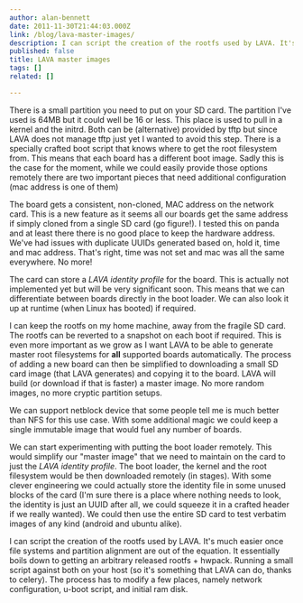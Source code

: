 ```yaml
---
author: alan-bennett
date: 2011-11-30T21:44:03.000Z
link: /blog/lava-master-images/
description: I can script the creation of the rootfs used by LAVA. It's much easier once file systems and partition alignment are out of the equation. It essentially boils down to getting an arbitrary released rootfs + hwpack. Running a small script against both on your host (so it's something that LAVA can do, thanks to celery). The process has to modify a few places, namely network configuration, u-boot script, and initial ram disk.
published: false
title: LAVA master images
tags: []
related: []

---
```


There is a small partition you need to put on your SD card. The partition I've used is 64MB but it could well be 16 or less. This place is used to pull in a kernel and the initrd. Both can be (alternative) provided by tftp but since LAVA does not manage tftp just yet I wanted to avoid this step. There is a specially crafted boot script that knows where to get the root filesystem from. This means that each board has a different boot image. Sadly this is the case for the moment, while we could easily provide those options remotely there are two important pieces that need additional configuration (mac address is one of them)

The board gets a consistent, non-cloned, MAC address on the network card. This is a new feature as it seems all our boards get the same address if simply cloned from a single SD card (go figure!). I tested this on panda and at least there there is no good place to keep the hardware address. We've had issues with duplicate UUIDs generated based on, hold it, time and mac address. That's right, time was not set and mac was all the same everywhere. No more!

The card can store a *LAVA identity profile* for the board. This is actually not implemented yet but will be very significant soon. This means that we can differentiate between boards directly in the boot loader. We can also look it up at runtime (when Linux has booted) if required.

I can keep the rootfs on my home machine, away from the fragile SD card. The rootfs can be reverted to a snapshot on each boot if required. This is even more important as we grow as I want LAVA to be able to generate master root filesystems for **all** supported boards automatically. The process of adding a new board can then be simplified to downloading a small SD card image (that LAVA generates) and copying it to the board. LAVA will build (or download if that is faster) a master image. No more random images, no more cryptic partition setups.

We can support netblock device that some people tell me is much better than NFS for this use case. With some additional magic we could keep a single immutable image that would fuel any number of boards.

We can start experimenting with putting the boot loader remotely. This would simplify our "master image" that we need to maintain on the card to just the *LAVA identity profile*. The boot loader, the kernel and the root filesystem would be then downloaded remotely (in stages). With some clever engineering we could actually store the identity file in some unused blocks of the card (I'm sure there is a place where nothing needs to look, the identity is just an UUID after all, we could squeeze it in a crafted header if we really wanted). We could then use the entire SD card to test verbatim images of any kind (android and ubuntu alike).

I can script the creation of the rootfs used by LAVA. It's much easier once file systems and partition alignment are out of the equation. It essentially boils down to getting an arbitrary released rootfs + hwpack. Running a small script against both on your host (so it's something that LAVA can do, thanks to celery). The process has to modify a few places, namely network configuration, u-boot script, and initial ram disk.
